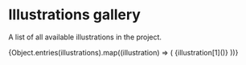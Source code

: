 

<Meta title="Tokens/Illustrations" />

# Illustrations gallery

A list of all available illustrations in the project.

<IconGallery>
  {Object.entries(illustrations).map((illustration) => (
    <IconItem key={illustration[0]} name={illustration[0]}>
      {illustration[1]()}
    </IconItem>
  ))}
</IconGallery>
